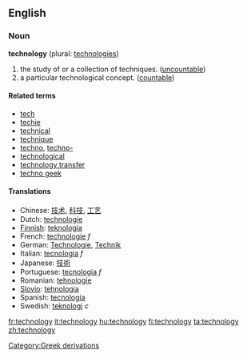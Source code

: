 ==English==
===Noun===
'''technology''' (plural: [[technologies]])

# the study of or a collection of techniques. ([[uncountable]])
# a particular technological concept. ([[countable]])

====Related terms====
*[[tech]]
*[[techie]]
*[[technical]]
*[[technique]]
*[[techno]], [[techno-]]
*[[technological]]
*[[technology transfer]]
*[[techno geek]]

====Translations====
*Chinese: [[技术]], [[科技]], [[工艺]]
*Dutch: [[technologie]]
*[[Finnish]]: [[teknologia]]
*French: [[technologie]] ''f''
*German: [[Technologie]], [[Technik]]
*Italian: [[tecnologia]] ''f''
*Japanese: [[技術]]
*Portuguese: [[tecnologia]] ''f''
*Romanian: [[tehnologie]]
*[[Slovio]]: [[tehnologia]]
*Spanish: [[tecnología]]
*Swedish: [[teknologi]] ''c''
[[Category:Greek derivations]]

[[fr:technology]]
[[it:technology]]
[[hu:technology]]
[[fi:technology]]
[[ta:technology]]
[[zh:technology]]